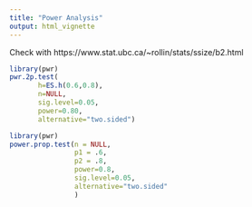 ```yaml
---
title: "Power Analysis"
output: html_vignette
---
```


Check with https://www.stat.ubc.ca/~rollin/stats/ssize/b2.html

```r
library(pwr)
pwr.2p.test(
       h=ES.h(0.6,0.8),
       n=NULL,
       sig.level=0.05,
       power=0.80,
       alternative="two.sided")

```


```r
library(pwr)
power.prop.test(n = NULL, 
                p1 = .6, 
                p2 = .8,
                power=0.8,
                sig.level=0.05,
                alternative="two.sided"
                ) 
```


